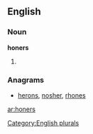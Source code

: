 
==English==

===Noun===
'''honers'''

# {{plural of|[[honer]]}}

===Anagrams===
* [[herons#English|herons]], [[nosher#English|nosher]], [[rhones#English|rhones]]
[[Category:English plurals]]
[[ar:honers]]